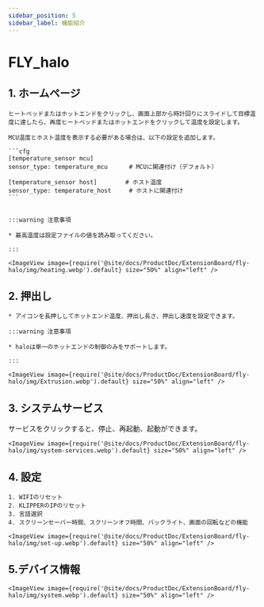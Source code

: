 ```yaml
---
sidebar_position: 5
sidebar_label: 機能紹介
---
```





# FLY_halo

## 1. ホームページ

    ヒートベッドまたはホットエンドをクリックし、画面上部から時計回りにスライドして目標温度に達したら、再度ヒートベッドまたはホットエンドをクリックして温度を設定します。

    MCU温度とホスト温度を表示する必要がある場合は、以下の設定を追加します。

    ```cfg
    [temperature_sensor mcu]
    sensor_type: temperature_mcu      # MCUに関連付け（デフォルト）

    [temperature_sensor host]        # ホスト温度
    sensor_type: temperature_host     # ホストに関連付け
    ```


    :::warning 注意事項

    * 最高温度は設定ファイルの値を読み取ってください。

    :::

    <ImageView image={require('@site/docs/ProductDoc/ExtensionBoard/fly-halo/img/heating.webp').default} size="50%" align="left" />


## 2. 押出し

    * アイコンを長押ししてホットエンド温度、押出し長さ、押出し速度を設定できます。

    :::warning 注意事項

    * haloは単一のホットエンドの制御のみをサポートします。

    :::

    <ImageView image={require('@site/docs/ProductDoc/ExtensionBoard/fly-halo/img/Extrusion.webp').default} size="50%" align="left" />

## 3. システムサービス

サービスをクリックすると、停止、再起動、起動ができます。

    <ImageView image={require('@site/docs/ProductDoc/ExtensionBoard/fly-halo/img/system-services.webp').default} size="50%" align="left" />

## 4. 設定

    1. WIFIのリセット
    2. KLIPPERのIPのリセット
    3. 言語選択
    4. スクリーンセーバー時間、スクリーンオフ時間、バックライト、画面の回転などの機能

    <ImageView image={require('@site/docs/ProductDoc/ExtensionBoard/fly-halo/img/set-up.webp').default} size="50%" align="left" />

## 5.デバイス情報
    <ImageView image={require('@site/docs/ProductDoc/ExtensionBoard/fly-halo/img/system.webp').default} size="50%" align="left" />